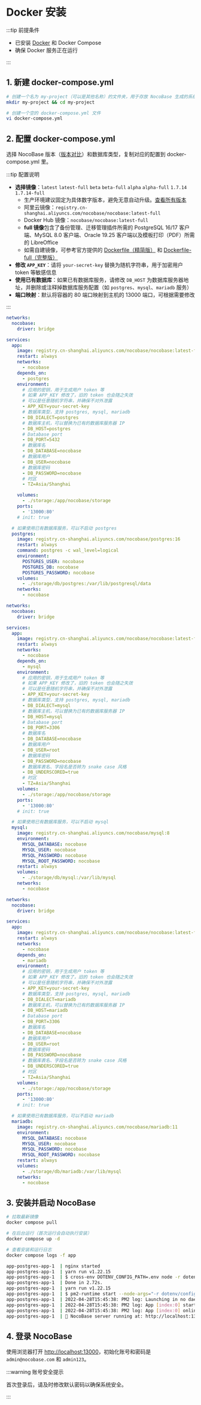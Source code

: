 # Docker 安装

:::tip 前提条件

- 已安装 [Docker](https://docs.docker.com/get-docker/) 和 Docker Compose
- 确保 Docker 服务正在运行

:::

## 1. 新建 docker-compose.yml

```bash
# 创建一个名为 my-project（可以是其他名称）的文件夹，用于存放 NocoBase 生成的系统文件
mkdir my-project && cd my-project

# 创建一个空的 docker-compose.yml 文件
vi docker-compose.yml
```

## 2. 配置 docker-compose.yml

选择 NocoBase 版本（[版本对比](../quickstart.md)）和数据库类型，复制对应的配置到 docker-compose.yml 里。

:::tip 配置说明

- **选择镜像**：`latest` `latest-full` `beta` `beta-full` `alpha` `alpha-full` `1.7.14` `1.7.14-full`
  - 生产环境建议固定为具体数字版本，避免无意自动升级。[查看所有版本](https://hub.docker.com/r/nocobase/nocobase/tags)
  - 阿里云镜像：`registry.cn-shanghai.aliyuncs.com/nocobase/nocobase:latest-full`
  - Docker Hub 镜像：`nocobase/nocobase:latest-full`
  - **full 镜像**包含了备份管理、迁移管理插件所需的 PostgreSQL 16/17 客户端、MySQL 8.0 客户端、Oracle 19.25 客户端以及模板打印（PDF）所需的 LibreOffice
  - 如需自建镜像，可参考官方提供的 [Dockerfile（精简版）](https://github.com/nocobase/nocobase/blob/main/docker/nocobase/Dockerfile) 和 [Dockerfile-full（完整版）](https://github.com/nocobase/nocobase/blob/main/docker/nocobase/Dockerfile-full)
- **修改 `APP_KEY`**：请将 `your-secret-key` 替换为随机字符串，用于加密用户 token 等敏感信息
- **使用已有数据库**：如果已有数据库服务，请修改 `DB_HOST` 为数据库服务器地址，并删除或注释掉数据库服务配置（如 `postgres`、`mysql`、`mariadb` 服务）
- **端口映射**：默认将容器的 80 端口映射到主机的 13000 端口，可根据需要修改

:::

<Tabs>

<Tab label="PostgreSQL">

```yml
networks:
  nocobase:
    driver: bridge

services:
  app:
    image: registry.cn-shanghai.aliyuncs.com/nocobase/nocobase:latest-full
    restart: always
    networks:
      - nocobase
    depends_on:
      - postgres
    environment:
      # 应用的密钥，用于生成用户 token 等
      # 如果 APP_KEY 修改了，旧的 token 也会随之失效
      # 可以是任意随机字符串，并确保不对外泄露
      - APP_KEY=your-secret-key
      # 数据库类型，支持 postgres, mysql, mariadb
      - DB_DIALECT=postgres
      # 数据库主机，可以替换为已有的数据库服务器 IP
      - DB_HOST=postgres
      # Database port
      - DB_PORT=5432
      # 数据库名
      - DB_DATABASE=nocobase
      # 数据库用户
      - DB_USER=nocobase
      # 数据库密码
      - DB_PASSWORD=nocobase
      # 时区
      - TZ=Asia/Shanghai

    volumes:
      - ./storage:/app/nocobase/storage
    ports:
      - '13000:80'
    # init: true

  # 如果使用已有数据库服务，可以不启动 postgres
  postgres:
    image: registry.cn-shanghai.aliyuncs.com/nocobase/postgres:16
    restart: always
    command: postgres -c wal_level=logical
    environment:
      POSTGRES_USER: nocobase
      POSTGRES_DB: nocobase
      POSTGRES_PASSWORD: nocobase
    volumes:
      - ./storage/db/postgres:/var/lib/postgresql/data
    networks:
      - nocobase
```

</Tab>

<Tab label="MySQL">

```yml
networks:
  nocobase:
    driver: bridge

services:
  app:
    image: registry.cn-shanghai.aliyuncs.com/nocobase/nocobase:latest-full
    restart: always
    networks:
      - nocobase
    depends_on:
      - mysql
    environment:
      # 应用的密钥，用于生成用户 token 等
      # 如果 APP_KEY 修改了，旧的 token 也会随之失效
      # 可以是任意随机字符串，并确保不对外泄露
      - APP_KEY=your-secret-key
      # 数据库类型，支持 postgres, mysql, mariadb
      - DB_DIALECT=mysql
      # 数据库主机，可以替换为已有的数据库服务器 IP
      - DB_HOST=mysql
      # Database port
      - DB_PORT=3306
      # 数据库名
      - DB_DATABASE=nocobase
      # 数据库用户
      - DB_USER=root
      # 数据库密码
      - DB_PASSWORD=nocobase
      # 数据库表名、字段名是否转为 snake case 风格
      - DB_UNDERSCORED=true
      # 时区
      - TZ=Asia/Shanghai
    volumes:
      - ./storage:/app/nocobase/storage
    ports:
      - '13000:80'
    # init: true

  # 如果使用已有数据库服务，可以不启动 mysql
  mysql:
    image: registry.cn-shanghai.aliyuncs.com/nocobase/mysql:8
    environment:
      MYSQL_DATABASE: nocobase
      MYSQL_USER: nocobase
      MYSQL_PASSWORD: nocobase
      MYSQL_ROOT_PASSWORD: nocobase
    restart: always
    volumes:
      - ./storage/db/mysql:/var/lib/mysql
    networks:
      - nocobase
```

</Tab>

<Tab label="MariaDB">

```yml
networks:
  nocobase:
    driver: bridge

services:
  app:
    image: registry.cn-shanghai.aliyuncs.com/nocobase/nocobase:latest-full
    restart: always
    networks:
      - nocobase
    depends_on:
      - mariadb
    environment:
      # 应用的密钥，用于生成用户 token 等
      # 如果 APP_KEY 修改了，旧的 token 也会随之失效
      # 可以是任意随机字符串，并确保不对外泄露
      - APP_KEY=your-secret-key
      # 数据库类型，支持 postgres, mysql, mariadb
      - DB_DIALECT=mariadb
      # 数据库主机，可以替换为已有的数据库服务器 IP
      - DB_HOST=mariadb
      # Database port
      - DB_PORT=3306
      # 数据库名
      - DB_DATABASE=nocobase
      # 数据库用户
      - DB_USER=root
      # 数据库密码
      - DB_PASSWORD=nocobase
      # 数据库表名、字段名是否转为 snake case 风格
      - DB_UNDERSCORED=true
      # 时区
      - TZ=Asia/Shanghai
    volumes:
      - ./storage:/app/nocobase/storage
    ports:
      - '13000:80'
    # init: true

  # 如果使用已有数据库服务，可以不启动 mariadb
  mariadb:
    image: registry.cn-shanghai.aliyuncs.com/nocobase/mariadb:11
    environment:
      MYSQL_DATABASE: nocobase
      MYSQL_USER: nocobase
      MYSQL_PASSWORD: nocobase
      MYSQL_ROOT_PASSWORD: nocobase
    restart: always
    volumes:
      - ./storage/db/mariadb:/var/lib/mysql
    networks:
      - nocobase
```

</Tab>
</Tabs>


## 3. 安装并启动 NocoBase

```bash
# 拉取最新镜像
docker compose pull

# 在后台运行（首次运行会自动执行安装）
docker compose up -d

# 查看安装和运行日志
docker compose logs -f app

app-postgres-app-1  | nginx started
app-postgres-app-1  | yarn run v1.22.15
app-postgres-app-1  | $ cross-env DOTENV_CONFIG_PATH=.env node -r dotenv/config packages/app/server/lib/index.js install -s
app-postgres-app-1  | Done in 2.72s.
app-postgres-app-1  | yarn run v1.22.15
app-postgres-app-1  | $ pm2-runtime start --node-args="-r dotenv/config" packages/app/server/lib/index.js -- start
app-postgres-app-1  | 2022-04-28T15:45:38: PM2 log: Launching in no daemon mode
app-postgres-app-1  | 2022-04-28T15:45:38: PM2 log: App [index:0] starting in -fork mode-
app-postgres-app-1  | 2022-04-28T15:45:38: PM2 log: App [index:0] online
app-postgres-app-1  | 🚀 NocoBase server running at: http://localhost:13000/
```

## 4. 登录 NocoBase

使用浏览器打开 [http://localhost:13000](http://localhost:13000)，初始化账号和密码是 `admin@nocobase.com` 和 `admin123`。

:::warning 账号安全提示

首次登录后，请及时修改默认密码以确保系统安全。

:::
